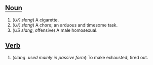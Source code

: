 ==[[Noun]]==

# (''UK slang'') A cigarette.
# (''UK slang'') A chore; an arduous and timesome task.
# (''US slang'', offensive) A male homosexual.

==[[Verb]]==

# (''slang'': ''used mainly in passive form'') To make exhausted, tired out.
